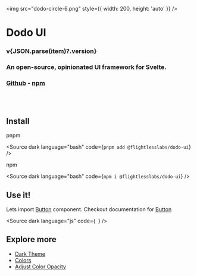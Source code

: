 
<main style={{ textAlign: 'center' }}>

<img src="dodo-circle-6.png" style={{ width: 200, height: 'auto' }} />

# Dodo UI

<h3 style={{ fontWeight: 500 }}>v{JSON.parse(item)?.version}</h3>

<h3 style={{ fontWeight: 400 }}>An open-source, opinionated UI framework for Svelte.</h3>

### [Github](https://github.com/flightlesslabs/dodo-ui) - [npm](https://www.npmjs.com/package/@flightlesslabs/dodo-ui)

</main>

<br />
<br />

## Install

pnpm

<Source
  dark
  language="bash"
  code={`
pnpm add @flightlesslabs/dodo-ui
`}
/>

npm

<Source
  dark
  language="bash"
  code={`
npm i @flightlesslabs/dodo-ui
`}
/>

## Use it!

Lets import [Button](?path=/docs/components-form-button--docs) component. Checkout documentation for [Button](?path=/docs/components-form-button--docs)

<Source
  dark
  language="js"
  code={`
`}
/>

## Explore more

- [Dark Theme](?path=/docs/developer-tools-philosophy-themes--docs#dark-theme)
- [Colors](?path=/docs/developer-tools-philosophy-colors--docs)
- [Adjust Color Opacity](?path=/docs/developer-tools-philosophy-colors--docs#adjusting-opacity)
